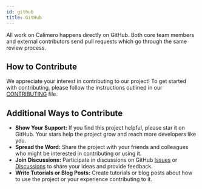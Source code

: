 ```yaml
---
id: github
title: GitHub
---
```


All work on Calimero happens directly on GitHub. Both core team members and
external contributors send pull requests which go through the same review
process.

## How to Contribute

We appreciate your interest in contributing to our project! To get started with
contributing, please follow the instructions outlined in our
[CONTRIBUTING](https://github.com/calimero-network/core/blob/master/CONTRIBUTING.md)
file.

## Additional Ways to Contribute

- **Show Your Support:** If you find this project helpful, please star it on
  GitHub. Your stars help the project grow and reach more developers like you.
- **Spread the Word:** Share the project with your friends and colleagues who
  might be interested in contributing or using it.
- **Join Discussions:** Participate in discussions on GitHub
  [Issues](https://github.com/calimero-network/core/issues) or
  [Discussions](https://github.com/orgs/calimero-network/discussions) to share
  your ideas and provide feedback.
- **Write Tutorials or Blog Posts:** Create tutorials or blog posts about how to
  use the project or your experience contributing to it.
